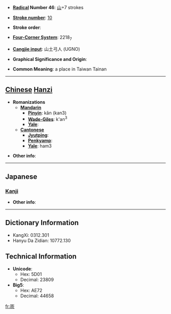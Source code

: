 * '''[[Wiktionary:Chinese radical index| Radical]] Number 46''': [[Wiktionary:Chinese radical index 山|山]]+7 strokes

* '''[[Wiktionary:Chinese total strokes index|Stroke number]]''': [[Wiktionary:Chinese total strokes index 10|10]]

* '''Stroke order''': 

* '''[[Wiktionary:Chinese four corner index|Four-Corner System]]''': 2218<sub>7</sub>

* '''[[Wiktionary:Chinese Cangjie index|Cangjie input]]''': 山土弓人 (UGNO)

* '''Graphical Significance and Origin''': 

* '''Common Meaning''': a place in Taiwan Tainan

----

== [[Chinese]] [[Hanzi]] ==

* '''Romanizations'''
** '''[[Mandarin]]'''
*** '''[[Pinyin]]''': kǎn (kan3)
*** '''[[Wade-Giles]]''': k'an<sup>3</sup>
*** '''[[Yale]]''': 
** '''[[Cantonese]]'''
*** '''[[Jyutping]]''':
*** '''[[Penkyamp]]''': 
*** '''[[Yale]]''': ham3

* '''Other info''': 

----

==Japanese==
===[[Kanji]]===
{{kanji|on readings=[[かん]] (kan)|kun readings=[[く]] (ku), [[ぼみ]] (bomi)}}

* '''Other info''':  

----

== Dictionary Information ==

* KangXi: 0312.301
* Hanyu Da Zidian: 10772.130

== Technical Information ==

* '''Unicode''':
** Hex: 5D01
** Decimal: 23809
* '''Big5''':
** Hex: AE72
** Decimal: 44658

[[fr:崁]]